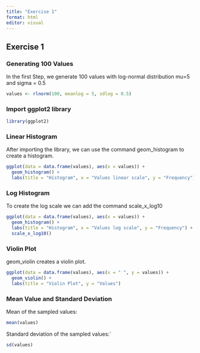 ---
title: "Exercise 1"
format: html
editor: visual
---

## Exercise 1

### Generating 100 Values

In the first Step, we generate 100 values with log-normal distribution mu=5 and sigma = 0.5

```{r}
values <- rlnorm(100, meanlog = 5, sdlog = 0.5)
```

### Import ggplot2 library

```{r}
library(ggplot2)
```

### Linear Histogram

After importing the library, we can use the command geom_histogram to create a histogram.

```{r}

ggplot(data = data.frame(values), aes(x = values)) +
  geom_histogram() +
  labs(title = "Histogram", x = "Values linear scale", y = "Frequency")

```

### Log Histogram

To create the log scale we can add the command scale_x_log10

```{r}
ggplot(data = data.frame(values), aes(x = values)) +
  geom_histogram() + 
  labs(title = "Histogram", x = "Values log scale", y = "Frequency") +
  scale_x_log10()
```

### Violin Plot

geom_violin creates a violin plot.

```{r}
ggplot(data = data.frame(values), aes(x = " ", y = values)) +
  geom_violin() +
  labs(title = "Violin Plot", y = "Values")
```

### Mean Value and Standard Deviation

Mean of the sampled values:

```{r}
mean(values)
```

Standard deviation of the sampled values:\`

```{r}
sd(values)
```
